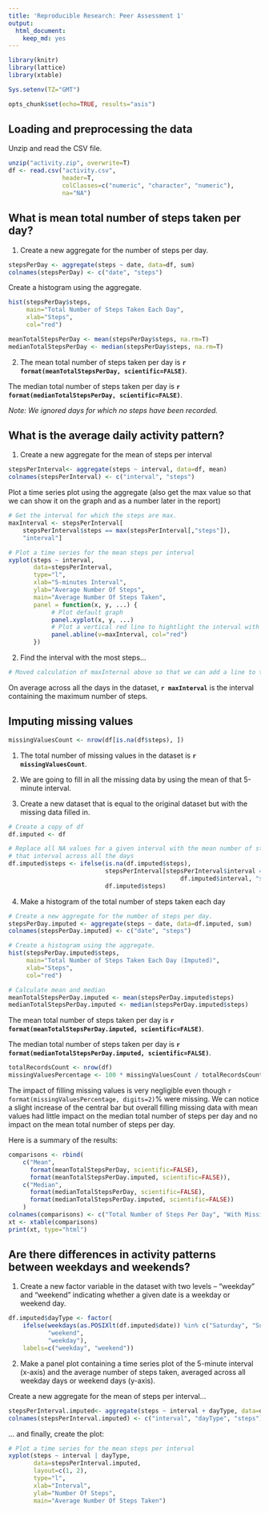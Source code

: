 ```yaml
---
title: 'Reproducible Research: Peer Assessment 1'
output:
  html_document:
    keep_md: yes
---
```

```r
library(knitr)
library(lattice)
library(xtable)

Sys.setenv(TZ="GMT")

opts_chunk$set(echo=TRUE, results="asis")
```

## Loading and preprocessing the data

Unzip and read the CSV file.

```r
unzip("activity.zip", overwrite=T)
df <- read.csv("activity.csv",
               header=T,
               colClasses=c("numeric", "character", "numeric"),
               na="NA")
```

## What is mean total number of steps taken per day?

1. Create a new aggregate for the number of steps per day.

```r
stepsPerDay <- aggregate(steps ~ date, data=df, sum)
colnames(stepsPerDay) <- c("date", "steps")
```

Create a histogram using the aggregate.

```r
hist(stepsPerDay$steps, 
     main="Total Number of Steps Taken Each Day",
     xlab="Steps",
     col="red")
```

```r
meanTotalStepsPerDay <- mean(stepsPerDay$steps, na.rm=T)
medianTotalStepsPerDay <- median(stepsPerDay$steps, na.rm=T)
```

2. The mean total number of steps taken per day is 
**`r format(meanTotalStepsPerDay, scientific=FALSE)`**.

The median total number of steps taken per day is 
**`r format(medianTotalStepsPerDay, scientific=FALSE)`**.

*Note: We ignored days for which no steps have been recorded.*


## What is the average daily activity pattern?
1. Create a new aggregate for the mean of steps per interval

```r
stepsPerInterval<- aggregate(steps ~ interval, data=df, mean)
colnames(stepsPerInterval) <- c("interval", "steps")
```

Plot a time series plot using the aggregate (also get the max value so that we 
can show it on the graph and as a number later in the report)

```r
# Get the interval for which the steps are max.
maxInterval <- stepsPerInterval[
    stepsPerInterval$steps == max(stepsPerInterval[,"steps"]),
    "interval"]

# Plot a time series for the mean steps per interval
xyplot(steps ~ interval,
       data=stepsPerInterval, 
       type="l",
       xlab="5-minutes Interval",
       ylab="Average Number Of Steps",
       main="Average Number Of Steps Taken",
       panel = function(x, y, ...) {
            # Plot default graph
            panel.xyplot(x, y, ...)
            # Plot a vertical red line to hightlight the interval with the max mean steps
            panel.abline(v=maxInterval, col="red") 
       })

```

2. Find the interval with the most steps...

```r
# Moved calculation of maxInternal above so that we can add a line to the graph
```

On average across all the days in the dataset, **`r maxInterval`** is the 
interval containing the maximum number of steps.


## Imputing missing values
```r
missingValuesCount <- nrow(df[is.na(df$steps), ])
```
1. The total number of missing values in the dataset is 
**`r missingValuesCount`**.

2. We are going to fill in all the missing data by using the mean of that 
5-minute interval.

3. Create a new dataset that is equal to the original dataset but with the 
missing data filled in.

```r
# Create a copy of df
df.imputed <- df

# Replace all NA values for a given interval with the mean number of steps for 
# that interval across all the days
df.imputed$steps <- ifelse(is.na(df.imputed$steps), 
                           stepsPerInterval[stepsPerInterval$interval == 
                                                df.imputed$interval, "steps"], 
                           df.imputed$steps)

```
4. Make a histogram of the total number of steps taken each day

```r
# Create a new aggregate for the number of steps per day.
stepsPerDay.imputed <- aggregate(steps ~ date, data=df.imputed, sum)
colnames(stepsPerDay.imputed) <- c("date", "steps")

# Create a histogram using the aggregate.
hist(stepsPerDay.imputed$steps, 
     main="Total Number of Steps Taken Each Day (Imputed)",
     xlab="Steps",
     col="red")

# Calculate mean and median
meanTotalStepsPerDay.imputed <- mean(stepsPerDay.imputed$steps)
medianTotalStepsPerDay.imputed <- median(stepsPerDay.imputed$steps)
```

The mean total number of steps taken per day is 
**`r format(meanTotalStepsPerDay.imputed, scientific=FALSE)`**.

The median total number of steps taken per day is 
**`r format(medianTotalStepsPerDay.imputed, scientific=FALSE)`**.

```r
totalRecordsCount <- nrow(df)
missingValuesPercentage <- 100 * missingValuesCount / totalRecordsCount
```

The impact of filling missing values is very negligible even though 
`r format(missingValuesPercentage, digits=2)`% were missing. We can 
notice a slight increase of the central bar but overall filling
missing data with mean values had little impact on the median total number of steps per day and no impact on the mean total number of steps per day.

Here is a summary of the results:

```r
comparisons <- rbind(
    c("Mean", 
      format(meanTotalStepsPerDay, scientific=FALSE), 
      format(meanTotalStepsPerDay.imputed, scientific=FALSE)),
    c("Median", 
      format(medianTotalStepsPerDay, scientific=FALSE), 
      format(medianTotalStepsPerDay.imputed, scientific=FALSE))
    )
colnames(comparisons) <- c("Total Number of Steps Per Day", "With Missing Values", "With Imputated Values")
xt <- xtable(comparisons)
print(xt, type="html")
```

## Are there differences in activity patterns between weekdays and weekends?
1. Create a new factor variable in the dataset with two levels -- "weekday" and "weekend" indicating whether a given date is a weekday or weekend day.

```r
df.imputed$dayType <- factor(
    ifelse(weekdays(as.POSIXlt(df.imputed$date)) %in% c("Saturday", "Sunday"),
           "weekend", 
           "weekday"), 
    labels=c("weekday", "weekend"))

```

2. Make a panel plot containing a time series plot of the 5-minute interval (x-axis) and the average number of steps taken, averaged across all weekday days or weekend days (y-axis).

Create a new aggregate for the mean of steps per interval...

```r
stepsPerInterval.imputed<- aggregate(steps ~ interval + dayType, data=df.imputed, mean)
colnames(stepsPerInterval.imputed) <- c("interval", "dayType", "steps")
```

... and finally, create the plot:

```r
# Plot a time series for the mean steps per interval
xyplot(steps ~ interval | dayType,
       data=stepsPerInterval.imputed,
       layout=c(1, 2),
       type="l",
       xlab="Interval",
       ylab="Number Of Steps",
       main="Average Number Of Steps Taken")
```